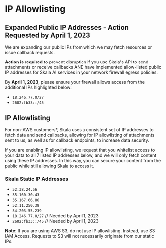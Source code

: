 # IP Allowlisting

## Expanded Public IP Addresses - Action Requested by April 1, 2023

We are expanding our public IPs from which we may fetch resources or issue callback requests.

**Action is required** to prevent disruption if you use Skala's API to send attachments or receive callbacks AND have implemented allow-listed public IP addresses for Skala AI services in your network firewall egress policies.

By **April 1, 2023**, please ensure your firewall allows access from the additional IPs highlighted below:

- `18.246.77.0/27`
- `2602:fb33::/45`

## IP Allowlisting

For non-AWS customers\*, Skala uses a consistent set of IP addresses to fetch data and send callbacks, allowing for IP allowlisting of attachments sent to us, as well as for callback endpoints, to increase data security.

If you are enabling IP allowlisting, we request that you whitelist access to your data to all 7 listed IP addresses below, and we will only fetch content using these IP addresses. In this way, you can secure your content from the public while still allowing Skala to access it.

### Skala Static IP Addresses

- `52.38.24.56`
- `35.160.30.43`
- `35.167.66.86`
- `52.11.250.38`
- `54.203.55.239`
- `18.246.77.0/27` // Needed by April 1, 2023
- `2602:fb33::/45` // Needed by April 1, 2023

**Note**: If you are using AWS S3, do not use IP allowlisting. Instead, use S3 IAM Access. Requests to S3 will not necessarily originate from our static IPs.
